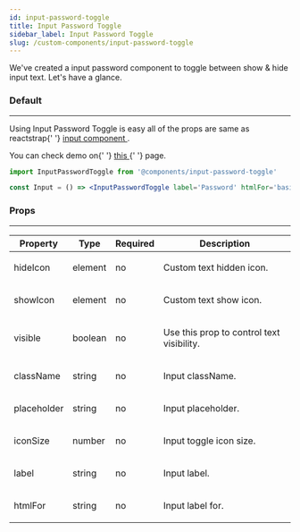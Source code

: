---
id: input-password-toggle
title: Input Password Toggle
sidebar_label: Input Password Toggle
slug: /custom-components/input-password-toggle
---


<p>We've created a input password component to toggle between show & hide input text. Let's have a glance.</p>

### Default

---

<p>
  Using Input Password Toggle is easy all of the props are same as reactstrap{' '}
  <a href='https://reactstrap.github.io/components/form/' target='_blank'>
    input component
  </a>
  .
</p>

<p>
  You can check demo on{' '}
  <a
    href='https://pixinvent.com/demo/vuexy-react-admin-dashboard-template/demo-1/forms/elements/input-group'
    target='_blank'
  >
    this
  </a>{' '}
  page.
</p>

```jsx
import InputPasswordToggle from '@components/input-password-toggle'

const Input = () => <InputPasswordToggle label='Password' htmlFor='basic-default-password' />
```

### Props

---

<Table responsive>
  <thead>
    <tr>
      <th>Property</th>
      <th>Type</th>
      <th>Required</th>
      <th>Description</th>
    </tr>
  </thead>
  <tbody>
    <tr>
      <td>hideIcon</td>
      <td>element</td>
      <td>no</td>
      <td>
        <p className='mb-0'>Custom text hidden icon.</p>
      </td>
    </tr>
    <tr>
      <td>showIcon</td>
      <td>element</td>
      <td>no</td>
      <td>
        <p className='mb-0'>Custom text show icon.</p>
      </td>
    </tr>
    <tr>
      <td>visible</td>
      <td>boolean</td>
      <td>no</td>
      <td>
        <p className='mb-0'>Use this prop to control text visibility.</p>
      </td>
    </tr>
    <tr>
      <td>className</td>
      <td>string</td>
      <td>no</td>
      <td>
        <p className='mb-0'>Input className.</p>
      </td>
    </tr>
    <tr>
      <td>placeholder</td>
      <td>string</td>
      <td>no</td>
      <td>
        <p className='mb-0'>Input placeholder.</p>
      </td>
    </tr>
    <tr>
      <td>iconSize</td>
      <td>number</td>
      <td>no</td>
      <td>
        <p className='mb-0'>Input toggle icon size.</p>
      </td>
    </tr>
    <tr>
      <td>label</td>
      <td>string</td>
      <td>no</td>
      <td>
        <p className='mb-0'>Input label.</p>
      </td>
    </tr>
    <tr>
      <td>htmlFor</td>
      <td>string</td>
      <td>no</td>
      <td>
        <p className='mb-0'>Input label for.</p>
      </td>
    </tr>
  </tbody>
</Table>
